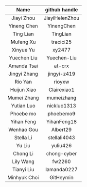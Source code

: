 | Name  | github handle |
|:---:|:---:|
| Jiayi Zhou | JiayiHelenZhou |
| Yineng Chen | YinengChen |
| Ting Lian | TingLian |
| Mufeng Xu | tracici25 |
| Xinyue Yu | xy2477 |
| Yuechen Liu | Yuechen-Liu |
| Amanda Tsai | at-crx |
| Jingyi Zhang | jingyi-z419 |
| Rio Yan | rioyxw |
| Huijun Xiao | Clairexiao1 |
| Mumei Zhang | mumeizhang |
| Yutian Luo | nickluo1313 |
| Phoebe mo | phoebemo9 |
| Yihan Feng | YihanFeng18 |
| Wenhao Gou | Albert29 |
| Stella Li | stellali4043 |
| Yu Liu | yuliu426 |
| Chong Li | chong-cyber |
| Lily Wang | fw2260 |
| Tianyi Liu | lamanda0227 |
| Minhyuk Choi | GitHeymin |

